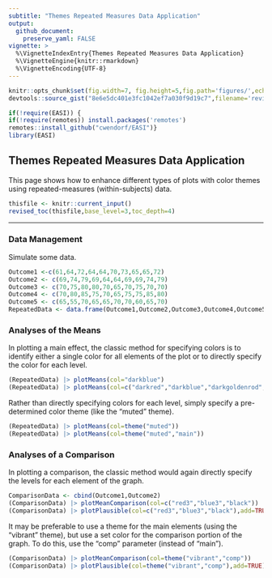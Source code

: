 ```yaml
---
subtitle: "Themes Repeated Measures Data Application"
output:
  github_document:
    preserve_yaml: FALSE
vignette: >
  %\VignetteIndexEntry{Themes Repeated Measures Data Application}
  %\VignetteEngine{knitr::rmarkdown}
  %\VignetteEncoding{UTF-8}
---
```


```r
knitr::opts_chunk$set(fig.width=7, fig.height=5,fig.path='figures/',echo=TRUE,warning=FALSE,message=FALSE)
devtools::source_gist("8e6e5dc401e3fc1042ef7a030f9d19c7",filename='revised_toc.R')
```

```r
if(!require(EASI)) {
if(!require(remotes)) install.packages('remotes')
remotes::install_github("cwendorf/EASI")}
library(EASI)
```

## Themes Repeated Measures Data Application

This page shows how to enhance different types of plots with color themes using repeated-measures (within-subjects) data.

```r
thisfile <- knitr::current_input()
revised_toc(thisfile,base_level=3,toc_depth=4)
```

---

### Data Management

Simulate some data.
```r
Outcome1 <-c(61,64,72,64,64,70,73,65,65,72)
Outcome2 <- c(69,74,79,69,64,64,69,69,74,79)
Outcome3 <- c(70,75,80,80,70,65,70,75,70,70)
Outcome4 <- c(70,80,85,75,70,65,75,75,85,80)
Outcome5 <- c(65,55,70,65,65,70,70,60,65,70)
RepeatedData <- data.frame(Outcome1,Outcome2,Outcome3,Outcome4,Outcome5)
```

### Analyses of the Means

In plotting a main effect, the classic method for specifying colors is to identify either a single color for all elements of the plot or to directly specify the color for each level.
```r
(RepeatedData) |> plotMeans(col="darkblue")
(RepeatedData) |> plotMeans(col=c("darkred","darkblue","darkgoldenrod","darkgreen","darkviolet"))
```

Rather than directly specifying colors for each level, simply specify a pre-determined color theme (like the "muted" theme).
```r
(RepeatedData) |> plotMeans(col=theme("muted"))
(RepeatedData) |> plotMeans(col=theme("muted","main"))
```

### Analyses of a Comparison

In plotting a comparison, the classic method would again directly specify the levels for each element of the graph.
```r
ComparisonData <- cbind(Outcome1,Outcome2)
(ComparisonData) |> plotMeanComparison(col=c("red3","blue3","black"))
(ComparisonData) |> plotPlausible(col=c("red3","blue3","black"),add=TRUE)
```

It may be preferable to use a theme for the main elements (using the "vibrant" theme), but use a set color for the comparison portion of the graph. To do this, use the "comp" parameter (instead of "main").
```r
(ComparisonData) |> plotMeanComparison(col=theme("vibrant","comp"))
(ComparisonData) |> plotPlausible(col=theme("vibrant","comp"),add=TRUE)
```
